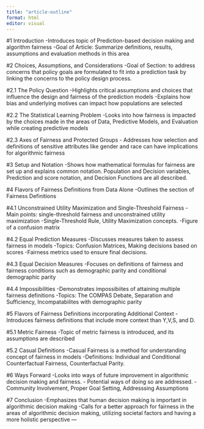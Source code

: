 ```yaml
---
title: "article-outline"
format: html
editor: visual
---
```


#1 Introduction
-Introduces topic of Prediction-based decision making and algorithm fairness
-Goal of Article: Summarize definitions, results, assumptions and evaluation methods in this area
  
#2 Choices, Assumptions, and Considerations
-Goal of Section: to address concerns that policy goals are formulated to fit into a prediction task by linking the concerns to the policy design process.

#2.1 The Policy Question
-Highlights critical assumptions and choices that influence the design and fairness of the prediction models
-Explains how bias and underlying motives can impact how populations are selected

#2.2 The Statistical Learning Problem
-Looks into how fairness is impacted by the choices made in the areas of Data, Predictive Models, and Evaluation while creating predictive models

#2.3 Axes of Fairness and Protected Groups
- Addresses how selection and definitions of sensitive attributes like gender and race can have implications for algorithmic fairness

#3 Setup and Notation
-Shows how mathematical formulas for fairness are set up and explains common notation. Population and Decision variables, Prediction and score notation, and Decision Functions are all described.

#4 Flavors of Fairness Definitions from Data Alone
-Outlines the section of Fairness Definitions

#4.1 Unconstrained Utility Maximization and Single-Threshold Fairness
- Main points: single-threshold fairness and unconstrained utility maximization
-Single-Threshold Rule, Utility Maximization concepts.
-Figure of a confusion matrix

#4.2 Equal Prediction Measures
-Discusses measures taken to assess fairness in models
-Topics: Confusion Matrices, Making decisions based on scores
-Fairness metrics used to ensure final decisions.

#4.3 Equal Decision Measures
-Focuses on definitions of fairness and fairness conditions such as demographic parity and conditional demographic parity

#4.4 Impossibilities
-Demonstrates impossibiites of attaining multiple fairness definitions 
-Topics: The COMPAS Debate, Separation and Sufficiency, Incompatabilites with demographic parity

#5 Flavors of Fairness Definitions incorporating Additional Context
-Introduces fairness definitions that include more context than Y,V,S, and D.

#5.1 Metric Fairness
-Topic of metric fairness is introduced, and its assumptions are described

#5.2 Casual Definitions
-Casual Fairness is a method for understanding concept of fairness in models
-Definitions: Individual and Conditional Counterfactual Fairness, Counterfactual Parity.

#6 Ways Forward
-Looks into ways of future improvement in algorithmic decision making and fairness.
- Potential ways of doing so are addressed.
-Community Involvement, Proper Goal Setting, Addresssing Assumptions

#7 Conclusion
-Emphasizes that human decision making is important in algorithmic decision making
-Calls for a better approach for fairness in the areas of algorithmic decision making, utilizing societal factors and having a more holistic perspective
---

## 
